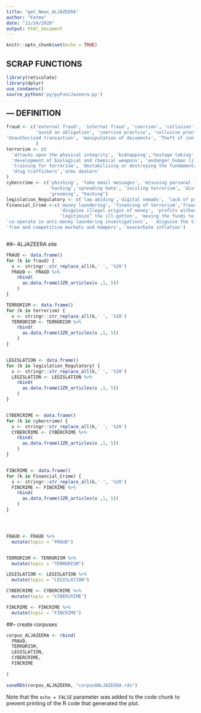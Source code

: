 ```yaml
---
title: "get_News_ALJAZEERA"
author: "Fatma"
date: "11/24/2020"
output: html_document
---
```


```r
knitr::opts_chunk$set(echo = TRUE)
```

## SCRAP FUNCTIONS


```r
library(reticulate)
library(dplyr)
use_condaenv()
source_python('py/pyFuncJazeera.py')

```

## --- DEFINITION


```r
fraud <- c('external fraud', 'internal fraud', 'coercion', 'collusion', 'misrepresentation',
           'avoid an obligation', 'coercive practice', 'collusive practice',' influencing improperly the actions', 'obstructive practice', 'deliberately destroying', 'falsifying', 'altering','concealing of evidence material','making false statements to investigators','impede a Bank', 'allegations of a corrupt', 'fraudulent','intimidating', 'disclosing knowledge', 'Transactions not reported intentionally',
'Unauthorized transaction', 'manipulation of documents', 'Theft of confidential information', 'Theft of confidential information or of intellectual property', 'drug traffickers'
           )
terrorism <- c(
  'attacks upon the physical integrity', 'kidnapping','hostage taking', 'economic disruption','economic loss','seizure of aircraft','seizure of ships' ,'seizure of means of public or goods transport',
  'development of biological and chemical weapons', 'endanger human life', 'recruitment for terrorism',
  'training for terrorism', 'destabilising or destroying the fundamental political, constitutional, economic or social structures of a country or an international organisation', ' financing of terrorism',
  'drug traffickers','arms dealers'
)
cybercrime <- c('phishing', 'fake email messages', 'misusing personal information','identity theft',
                'hacking','spreading hate', 'inciting terrorism', 'distributing child pornography',
                'grooming', "hacking")
legislation_Regulatory <- c('law abiding','digital nomads', 'lack of proof of address', 'lack of proof of bills', 'debt documentation', 'without having a permanent fixed address','Tax avoidance', 'illegal' , 'tax evasion' ,'')
Financial_Crime <-c('money laundering', 'financing of terrorism','fraud', 'bribery','insider trading',
                    'disguise illegal origin of money', 'profits without jeopardizing their source',
                    'legitimize” the ill-gotten', 'moving the funds to a place where they are less likely to attract attention', 'concealing or disguising the illicit origin', 'concealment or disguise of the true nature', 'aundering funds', 'anti-money laundering regimes','scattered accounts for laundering',
'co-operate in anti-money laundering investigations', ' disguise the transfers', ' vehicles to launder money','organized criminal groups',' removal of billions of dollars from legitimate economic activities',
'free and competitive markets and hampers', 'exacerbate inflation')



```

##-- ALJAZEERA site

```r

FRAUD <- data.frame()
for (k in fraud) {
  x <- stringr::str_replace_all(k,' ', '%20')
  FRAUD <- FRAUD %>%
    rbind(
      as.data.frame(JZR_articles(x ,1, 5))
    )
}

TERRORISM <- data.frame()
for (k in terrorism) {
  x <- stringr::str_replace_all(k,' ', '%20')
  TERRORISM <- TERRORISM %>%
    rbind(
      as.data.frame(JZR_articles(x ,1, 5))
    )
}


LEGISLATION <- data.frame()
for (k in legislation_Regulatory) {
  x <- stringr::str_replace_all(k,' ', '%20')
  LEGISLATION <- LEGISLATION %>%
    rbind(
      as.data.frame(JZR_articles(x ,1, 5))
    )
}


CYBERCRIME <- data.frame()
for (k in cybercrime) {
  x <- stringr::str_replace_all(k,' ', '%20')
  CYBERCRIME <- CYBERCRIME %>%
    rbind(
      as.data.frame(JZR_articles(x ,1, 5))
    )
}


FINCRIME <- data.frame()
for (k in Financial_Crime) {
  x <- stringr::str_replace_all(k,' ', '%20')
  FINCRIME <- FINCRIME %>%
    rbind(
      as.data.frame(JZR_articles(x ,1, 5))
    )
}




FRAUD <- FRAUD %>% 
  mutate(topic = "FRAUD")


TERRORISM <- TERRORISM %>% 
  mutate(topic = "TERRORISM")

LEGISLATION <- LEGISLATION %>% 
  mutate(topic = "LEGISLATION")

CYBERCRIME <- CYBERCRIME %>% 
  mutate(topic = "CYBERCRIME")

FINCRIME <- FINCRIME %>% 
  mutate(topic = "FINCRIME")

```

##-- create corpuses


```r


corpus_ALJAZEERA <- rbind(
  FRAUD,
  TERRORISM,
  LEGISLATION,
  CYBERCRIME,
  FINCRIME
  
)

saveRDS(corpus_ALJAZEERA, "corpus8ALJAZEERA.rds")


```





Note that the `echo = FALSE` parameter was added to the code chunk to prevent printing of the R code that generated the plot.
